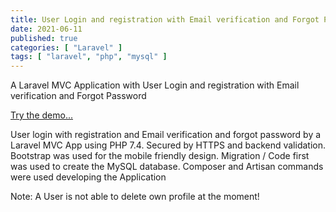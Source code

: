 ```yaml
---
title: User Login and registration with Email verification and Forgot Password
date: 2021-06-11
published: true
categories: [ "Laravel" ]
tags: [ "laravel", "php", "mysql" ]
---
```


A Laravel MVC Application with User Login and registration with Email verification and Forgot Password

<a href="https://laravelauth.persteenolsen.dk" target="_blank" title="Laravel">Try the demo...</a>

User login with registration and Email verification and forgot password by a Laravel MVC App using PHP 7.4. Secured by HTTPS and backend validation. Bootstrap was used for the mobile friendly design. Migration / Code first was used to create the MySQL database. Composer and Artisan commands were used developing the Application

Note: A User is not able to delete own profile at the moment!







